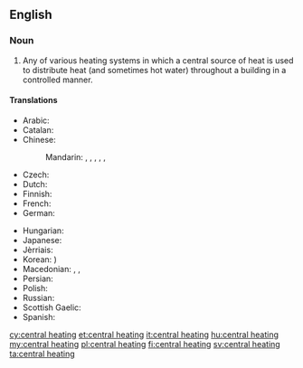 ==English==

===Noun===
{{wikipedia}}
{{en-noun|head=[[central]] [[heating]]|-}}

# Any of various heating systems in which a central source of heat is used to distribute heat (and sometimes hot water) throughout a building in a controlled manner.

====Translations====
{{trans-top|heating system}}
* Arabic: {{t-|ar|تدفئة مركزية|f|tr=tadhfi'a markazíyya}}
* Catalan: {{t-|ca|calefacció central|f}}
* Chinese:
*: Mandarin: {{t|cmn|集中供熱|sc=Hani}}, {{t|cmn|集中供热|tr=jízhōng gōngrè|sc=Hani}}, {{t|cmn|中央暖氣系統|sc=Hani}}, {{t|cmn|中央暖气系统|tr=zhōngyāng nuǎnqì xìtǒng|sc=Hani}}, {{qualifier|abbreviation}} {{t-|cmn|暖氣|sc=Hani}}, {{t-|cmn|暖气|tr=nuǎnqì|sc=Hani}}
* Czech: {{t-|cs|ústřední topení|n}}
* Dutch: {{t+|nl|centrale verwarming|f}}
* Finnish: {{t-|fi|keskuslämmitys}}
* French: {{t-|fr|chauffage central|m}}
* German: {{t-|de|Zentralheizung|f}}
{{trans-mid}}
* Hungarian: {{t+|hu|központi fűtés}}
* Japanese: {{t-|ja|セントラルヒーティング|tr=sentoraruhītingu}}
* Jèrriais: {{tø|roa-jer|caûffage central|m}}
* Korean: {{t-|ko|중앙 난방|tr=jung-ang nanbang|sc=Hang}} {{t+|ko|中央煖房|sc=Hani}})
* Macedonian: {{t-|mk|парно|n|tr=párno}},  {{t-|mk|парно греење|n|tr=párno gréenje}},  {{t-|mk|централно греење|n|tr=céntralno gréenje}}
* Persian: {{t|fa|شوفاژ|tr=šofâž|sc=fa-Arab}}
* Polish: {{t-|pl|centralne ogrzewanie|n}}
* Russian: {{t-|ru|центральное отопление|n|tr=centrál'noe otoplénije}}
* Scottish Gaelic: {{t-|gd|teasachadh meadhanach|m}}
* Spanish: {{t-|es|calefacción central|f}}
{{trans-bottom}}

[[cy:central heating]]
[[et:central heating]]
[[it:central heating]]
[[hu:central heating]]
[[my:central heating]]
[[pl:central heating]]
[[fi:central heating]]
[[sv:central heating]]
[[ta:central heating]]